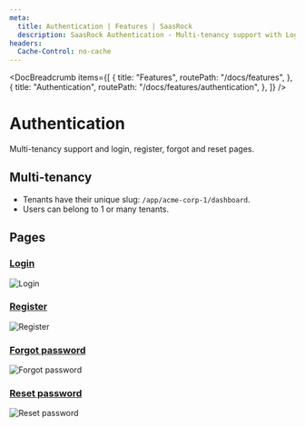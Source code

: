 ```yaml
---
meta:
  title: Authentication | Features | SaasRock
  description: SaasRock Authentication - Multi-tenancy support with Login, Register, Forgot password and Reset password pages.
headers:
  Cache-Control: no-cache
---
```



<DocBreadcrumb
  items={[
    {
      title: "Features",
      routePath: "/docs/features",
    },
    {
      title: "Authentication",
      routePath: "/docs/features/authentication",
    },
  ]}
/>

# Authentication

Multi-tenancy support and login, register, forgot and reset pages.

## Multi-tenancy

- Tenants have their unique slug: `/app/acme-corp-1/dashboard`.
- Users can belong to 1 or many tenants.

## Pages

### [Login](/login)

<img
  class="bg-gray-100 border-gray-500 border-2 border-dashed rounded-lg object-cover h-95"
  src="https://yahooder.sirv.com/saasrock/features/authentication/login.png"
  alt="Login"
/>

### [Register](/register)

<img
  class="bg-gray-100 border-gray-500 border-2 border-dashed rounded-lg object-cover h-95"
  src="https://yahooder.sirv.com/saasrock/features/authentication/register.png"
  alt="Register"
/>

### [Forgot password](/forgot-password)

<img
  class="bg-gray-100 border-gray-500 border-2 border-dashed rounded-lg object-cover h-95"
  src="https://yahooder.sirv.com/saasrock/features/authentication/forgot-password.png"
  alt="Forgot password"
/>

### [Reset password](/reset)

<img
  class="bg-gray-100 border-gray-500 border-2 border-dashed rounded-lg object-cover h-95"
  src="https://yahooder.sirv.com/saasrock/features/authentication/reset-password.png"
  alt="Reset password"
/>

